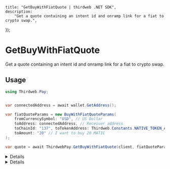 
	title: "GetBuyWithFiatQuote | thirdweb .NET SDK",
	description:
		"Get a quote containing an intent id and onramp link for a fiat to crypto swap.",
});

# GetBuyWithFiatQuote

Get a quote containing an intent id and onramp link for a fiat to crypto swap.

## Usage

```csharp
using Thirdweb.Pay;


var connectedAddress = await wallet.GetAddress();

var fiatQuoteParams = new BuyWithFiatQuoteParams(
	fromCurrencySymbol: "USD", // US Dollar
	toAddress: connectedAddress, // Receiver address
	toChainId: "137", toTokenAddress: Thirdweb.Constants.NATIVE_TOKEN_ADDRESS, // MATIC
	toAmount: "20" // I want to buy 20 MATIC
);

var quote = await ThirdwebPay.GetBuyWithFiatQuote(client, fiatQuoteParams);
```

<Details summary="Configuration">

#### Client (required)

`ThirdwebClient`: The Thirdweb client instance.

#### BuyWithFiatQuoteParams

A `BuyWithFiatQuoteParams` object (with a helpful constructor) containing the following properties:

```csharp
string fromCurrencySymbol; // Currency symbol of the from token
string toAddress; // Address executing the swap
string toChainId; // Chain ID of the to token
string toTokenAddress; // Address of the to token
string fromAmount; // Optional, amount of from token
string fromAmountUnits; // Optional, amount of from token in units
string toAmount; // Optional, amount of to token
string toAmountWei; // Optional, amount of to token in wei
double? maxSlippageBPS; // Optional, maximum slippage in basis points
bool isTestMode; // Optional, enters test mode onramp flow, defaults to false
```

</Details>

<Details summary="Return Value">

### Return Value

A `BuyWithFiatQuoteResult` object containing the following properties:

```csharp
string IntentId; // Intent identifier used to track the onramp status
string ToAddress; // Address to receive the tokens
OnRampCurrency FromCurrency; // OnRamp Currency details
OnRampCurrency FromCurrencyWithFees; // OnRamp Currency details with fees
OnRampToken OnRampToken; // OnRamp Token details
string Provider; // Onramp provider
Token ToToken; // Token details of the to token
string EstimatedToAmountMinWei; // Estimated to token amount received min in wei
string EstimatedToAmountMin; // Estimated to token amount received min
List<OnRampFees> ProcessingFees; // Processing fee details
string EstimatedDurationSeconds; // Estimated onramp duration in seconds
double MaxSlippageBPS; // Maximum slippage in basis points
string OnRampLink; // Onramp link that will be used to trigger the onramp flow
```

</Details>
